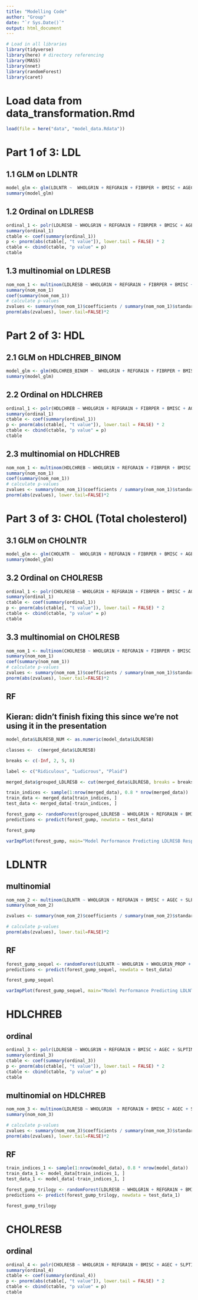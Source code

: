 ```yaml
---
title: "Modelling Code"
author: "Group"
date: "`r Sys.Date()`"
output: html_document
---
```


```r
# Load in all libraries
library(tidyverse)
library(here) # directory referencing
library(MASS)
library(nnet)
library(randomForest)
library(caret)
```

# Load data from data_transformation.Rmd
```r
load(file = here("data", "model_data.Rdata"))
```

# Part 1 of 3: LDL
## 1.1 GLM on LDLNTR
```r
model_glm <- glm(LDLNTR ~  WHOLGR1N + REFGRA1N + FIBRPER + BMISC + AGEC + SLPTIME + SYSTOL + EXLWTBC, family = "binomial", data = model_data)
summary(model_glm)
```

## 1.2 Ordinal on LDLRESB
```r
ordinal_1 <- polr(LDLRESB ~ WHOLGR1N + REFGRA1N + FIBRPER + BMISC + AGEC + SLPTIME + SYSTOL + EXLWTBC, data = model_data)
summary(ordinal_1)
ctable <- coef(summary(ordinal_1))
p <- pnorm(abs(ctable[, "t value"]), lower.tail = FALSE) * 2
ctable <- cbind(ctable, "p value" = p)
ctable
```


## 1.3 multinomial on LDLRESB
```r
nom_nom_1 <- multinom(LDLRESB ~ WHOLGR1N + REFGRA1N + FIBRPER + BMISC + AGEC + SLPTIME + SYSTOL + EXLWTBC, data = model_data, trace=FALSE)
summary(nom_nom_1)
coef(summary(nom_nom_1))
# calculate p-values
zvalues <- summary(nom_nom_1)$coefficients / summary(nom_nom_1)$standard.errors
pnorm(abs(zvalues), lower.tail=FALSE)*2
```

# Part 2 of 3: HDL
## 2.1 GLM on HDLCHREB_BINOM
```r
model_glm <- glm(HDLCHREB_BINOM ~  WHOLGR1N + REFGRA1N + FIBRPER + BMISC + AGEC + SLPTIME + SYSTOL + EXLWTBC, family = "binomial", data = model_data)
summary(model_glm)
```


## 2.2 Ordinal on HDLCHREB
```r
ordinal_1 <- polr(HDLCHREB ~ WHOLGR1N + REFGRA1N + FIBRPER + BMISC + AGEC + SLPTIME + SYSTOL + EXLWTBC, data = model_data)
summary(ordinal_1)
ctable <- coef(summary(ordinal_1))
p <- pnorm(abs(ctable[, "t value"]), lower.tail = FALSE) * 2
ctable <- cbind(ctable, "p value" = p)
ctable
```


## 2.3 multinomial on HDLCHREB
```r
nom_nom_1 <- multinom(HDLCHREB ~ WHOLGR1N + REFGRA1N + FIBRPER + BMISC + AGEC + SLPTIME + SYSTOL + EXLWTBC, data = model_data, trace=FALSE)
summary(nom_nom_1)
coef(summary(nom_nom_1))
# calculate p-values
zvalues <- summary(nom_nom_1)$coefficients / summary(nom_nom_1)$standard.errors
pnorm(abs(zvalues), lower.tail=FALSE)*2
```


# Part 3 of 3: CHOL (Total cholesterol)
## 3.1 GLM on CHOLNTR
```r
model_glm <- glm(CHOLNTR ~  WHOLGR1N + REFGRA1N + FIBRPER + BMISC + AGEC + SLPTIME + SYSTOL + EXLWTBC, family = "binomial", data = model_data)
summary(model_glm)
```


## 3.2 Ordinal on CHOLRESB
```r
ordinal_1 <- polr(CHOLRESB ~ WHOLGR1N + REFGRA1N + FIBRPER + BMISC + AGEC + SLPTIME + SYSTOL + EXLWTBC, data = model_data)
summary(ordinal_1)
ctable <- coef(summary(ordinal_1))
p <- pnorm(abs(ctable[, "t value"]), lower.tail = FALSE) * 2
ctable <- cbind(ctable, "p value" = p)
ctable
```


## 3.3 multinomial on CHOLRESB
```r
nom_nom_1 <- multinom(CHOLRESB ~ WHOLGR1N + REFGRA1N + FIBRPER + BMISC + AGEC + SLPTIME + SYSTOL + EXLWTBC, data = model_data, trace=FALSE)
summary(nom_nom_1)
coef(summary(nom_nom_1))
# calculate p-values
zvalues <- summary(nom_nom_1)$coefficients / summary(nom_nom_1)$standard.errors
pnorm(abs(zvalues), lower.tail=FALSE)*2
```






## RF
## Kieran: didn't finish fixing this since we're not using it in the presentation
```r
model_data$LDLRESB_NUM <- as.numeric(model_data$LDLRESB)

classes <-  c(merged_data$LDLRESB)

breaks <- c(-Inf, 2, 5, 8)

label <- c("Ridiculous", "Ludicrous", "Plaid")

merged_data$grouped_LDLRESB <- cut(merged_data$LDLRESB, breaks = breaks, labels = label)

train_indices <- sample(1:nrow(merged_data), 0.8 * nrow(merged_data)) 
train_data <- merged_data[train_indices, ]
test_data <- merged_data[-train_indices, ]

forest_gump <- randomForest(grouped_LDLRESB ~ WHOLGR1N + REFGRA1N + BMISC + AGEC + SLPTIME + SYSTOL, data = train_data, ntree = 500, importance = TRUE)
predictions <- predict(forest_gump, newdata = test_data)

forest_gump
```


```r
varImpPlot(forest_gump, main="Model Performance Predicting LDLRESB Response")
```


# LDLNTR
## multinomial
```r
nom_nom_2 <- multinom(LDLNTR ~ WHOLGR1N + REFGRA1N + BMISC + AGEC + SLPTIME + SYSTOL + EXLWTBC + HDLCHREB + CHOLRESB, data = model_data, trace=FALSE)
summary(nom_nom_2)

zvalues <- summary(nom_nom_2)$coefficients / summary(nom_nom_2)$standard.errors

# calculate p-values
pnorm(abs(zvalues), lower.tail=FALSE)*2
```

## RF
```r
forest_gump_sequel <- randomForest(LDLNTR ~ WHOLGR1N + WHOLGR1N_PROP + REFGRA1N + BMISC + AGEC + SLPTIME + SYSTOL, data = train_data, ntree = 500, importance = TRUE)
predictions <- predict(forest_gump_sequel, newdata = test_data)

forest_gump_sequel
```

```r
varImpPlot(forest_gump_sequel, main="Model Performance Predicting LDLNTR Response")
```



# HDLCHREB

## ordinal
```r

ordinal_3 <- polr(LDLRESB ~ WHOLGR1N + REFGRA1N + BMISC + AGEC + SLPTIME + SYSTOL + EXLWTBC + HDLCHREB, data = model_data)
summary(ordinal_3)
ctable <- coef(summary(ordinal_3))
p <- pnorm(abs(ctable[, "t value"]), lower.tail = FALSE) * 2
ctable <- cbind(ctable, "p value" = p)
ctable
```


## multinomial on HDLCHREB
```r
nom_nom_3 <- multinom(LDLRESB ~ WHOLGR1N  + REFGRA1N + BMISC + AGEC + SLPTIME + SYSTOL + EXLWTBC + HDLCHREB, data = model_data, trace=FALSE)
summary(nom_nom_3)

# calculate p-values
zvalues <- summary(nom_nom_3)$coefficients / summary(nom_nom_3)$standard.errors
pnorm(abs(zvalues), lower.tail=FALSE)*2
```

## RF

```r
train_indices_1 <- sample(1:nrow(model_data), 0.8 * nrow(model_data)) 
train_data_1 <- model_data[train_indices_1, ]
test_data_1 <- model_data[-train_indices_1, ]

forest_gump_trilogy <- randomForest(LDLRESB ~ WHOLGR1N + REFGRA1N + BMISC + AGEC + SLPTIME + SYSTOL + EXLWTBC + HDLCHREB, data = train_data_1, ntree = 500, importance = TRUE)
predictions <- predict(forest_gump_trilogy, newdata = test_data_1)

forest_gump_trilogy
```


# CHOLRESB
## ordinal

```r
ordinal_4 <- polr(CHOLRESB ~ WHOLGR1N + REFGRA1N + BMISC + AGEC + SLPTIME + SYSTOL + EXLWTBC + HDLCHREB, data = model_data)
summary(ordinal_4)
ctable <- coef(summary(ordinal_4))
p <- pnorm(abs(ctable[, "t value"]), lower.tail = FALSE) * 2
ctable <- cbind(ctable, "p value" = p)
ctable
```


